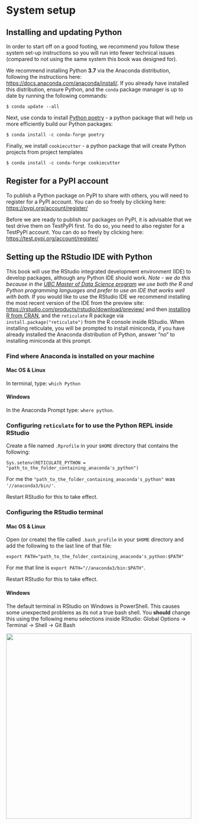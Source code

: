 # System setup {#setup}

## Installing and updating Python {#python-setup}

In order to start off on a good footing, we recommend you follow these system set-up instructions so you will run into fewer technical issues (compared to not using the same system this book was designed for).

We recommend installing Python **3.7** via the Anaconda distribution, following the instructions here: <https://docs.anaconda.com/anaconda/install/>. If you already have installed this distribution, ensure Python, and the `conda` package manager is up to date by running the following commands:

```
$ conda update --all
```

Next, use conda to install [Python poetry](https://python-poetry.org/) - a python package that will help us more efficiently build our Python packages:

```
$ conda install -c conda-forge poetry
```

Finally, we install `cookiecutter` - a python package that will create Python projects from project templates

```
$ conda install -c conda-forge cookiecutter
```

## Register for a PyPI account

To publish a Python package on PyPI to share with others, you will need to register for a PyPI account. You can do so freely by clicking here: <https://pypi.org/account/register/>

Before we are ready to publish our packages on PyPI, it is advisable that we test drive them on TestPyPI first. To do so, you need to also register for a TestPyPI account. You can do so freely by clicking here: <https://test.pypi.org/account/register/>

## Setting up the RStudio IDE with Python {#rstudio-python-setup}

This book will use the RStudio integrated development environment (IDE) to develop packages, although any Python IDE should work. *Note - we do this because in the [UBC Master of Data Science program](https://ubc-mds.github.io/about/) we use both the R and Python programming languages and prefer to use an IDE that works well with both.* If you would like to use the RStudio IDE we recommend installing the most recent version of the IDE from the preview site: <https://rstudio.com/products/rstudio/download/preview/> and then [installing R from CRAN](https://cran.r-project.org/), and the `reticulate` R package via `install.package("reticulate")` from the R console inside RStudio. When installing reticulate, you will be prompted to install miniconda, if you have already installed the Anaconda distribution of Python, answer "no" to installing miniconda at this prompt. 

### Find where Anaconda is installed on your machine

#### Mac OS & Linux
In terminal, type: `which Python`

#### Windows
In the Anaconda Prompt type: `where python`.

### Configuring `reticulate` for to use the Python REPL inside RStudio

Create a file named `.Rprofile` in your `$HOME` directory that contains the following:

```
Sys.setenv(RETICULATE_PYTHON = "path_to_the_folder_containing_anaconda's_python")
```

For me the `"path_to_the_folder_containing_anaconda's_python"` was `'//anaconda3/bin/'`.

Restart RStudio for this to take effect.

### Configuring the RStudio terminal

#### Mac OS & Linux

Open (or create) the file called `.bash_profile` in your `$HOME` directory and add the following to the last line of that file:

```
export PATH="path_to_the_folder_containing_anaconda's_python:$PATH"
```

For me that line is `export PATH="//anaconda3/bin:$PATH"`.

Restart RStudio for this to take effect.

#### Windows

The default terminal in RStudio on Windows is PowerShell. This causes some unexpected problems as its not a true bash shell. You **should** change this using the following menu selections inside RStudio: Global Options -> Terminal -> Shell -> Git Bash

<img src="img/git_bash_windows.jpeg" width=500>